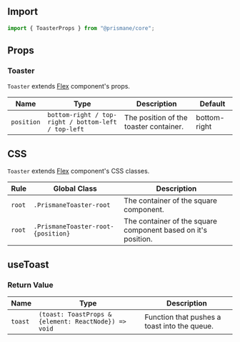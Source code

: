 ## Import

```js
import { ToasterProps } from "@prismane/core";
```

## Props

### Toaster

`Toaster` extends [Flex](/docs/components-api/layout/flex-api) component's props.

| Name       | Type                                                | Description                            | Default      |
| ---------- | --------------------------------------------------- | -------------------------------------- | ------------ |
| `position` | `bottom-right / top-right / bottom-left / top-left` | The position of the toaster container. | bottom-right |

## CSS

`Toaster` extends [Flex](/docs/components-api/layout/flex-api) component's CSS classes.

| Rule   | Global Class                       | Description                                                   |
| ------ | ---------------------------------- | ------------------------------------------------------------- |
| `root` | `.PrismaneToaster-root`            | The container of the square component.                        |
| `root` | `.PrismaneToaster-root-{position}` | The container of the square component based on it's position. |

## useToast

### Return Value

| Name    | Type                                                 | Description                                  |
| ------- | ---------------------------------------------------- | -------------------------------------------- |
| `toast` | `(toast: ToastProps & {element: ReactNode}) => void` | Function that pushes a toast into the queue. |
